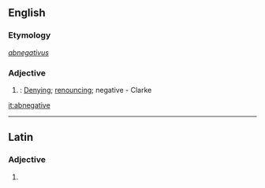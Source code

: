 ==English==

===Etymology===
{{etyl|la}} ''[[abnegativus]]''

===Adjective===
{{en-adj}}

# {{rare}}: [[denying|Denying]]; [[renouncing]]; negative - Clarke

[[it:abnegative]]

----
==Latin==

===Adjective===
{{la-adj-form|abnegātīve}}

# {{inflection of|abnegativus|abnegātīvus|voc|m|s|lang=la}}
{{count page|[[Wiktionary:Page count]]}}
{{rfc-auto}}